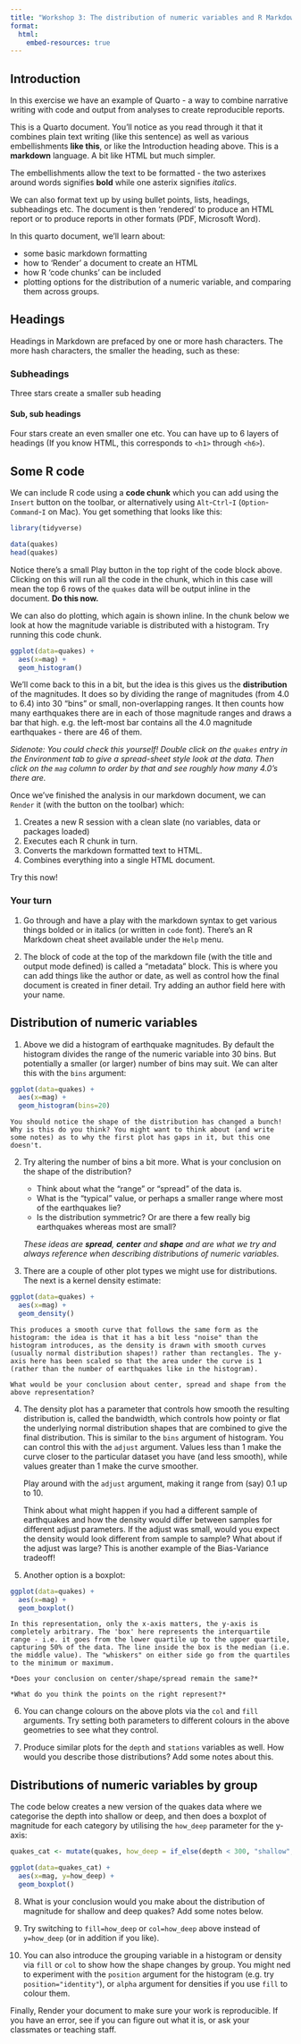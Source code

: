 ```yaml
---
title: "Workshop 3: The distribution of numeric variables and R Markdown"
format:
  html:
    embed-resources: true
---
```


## Introduction

In this exercise we have an example of Quarto - a way to combine narrative writing with code and output from analyses to create reproducible reports.

This is a Quarto document. You'll notice as you read through it that it combines plain text writing (like this sentence) as well as various embellishments **like this**, or like the Introduction heading above. This is a **markdown** language. A bit like HTML but much simpler.

The embellishments allow the text to be formatted - the two asterixes around words signifies **bold** while one asterix signifies *italics*.

We can also format text up by using bullet points, lists, headings, subheadings etc. The document is then 'rendered' to produce an HTML report or to produce reports in other formats (PDF, Microsoft Word).

In this quarto document, we'll learn about:

-   some basic markdown formatting
-   how to 'Render' a document to create an HTML
-   how R 'code chunks' can be included
-   plotting options for the distribution of a numeric variable, and comparing them across groups.

## Headings

Headings in Markdown are prefaced by one or more hash characters. The more hash characters, the smaller the heading, such as these:

### Subheadings

Three stars create a smaller sub heading

#### Sub, sub headings

Four stars create an even smaller one etc. You can have up to 6 layers of headings (If you know HTML, this corresponds to `<h1>` through `<h6>`).

## Some R code

We can include R code using a **code chunk** which you can add using the `Insert` button on the toolbar, or alternatively using `Alt`-`Ctrl`-`I` (`Option`-`Command`-`I` on Mac). You get something that looks like this:

```r
library(tidyverse)

data(quakes)
head(quakes)
```

Notice there's a small Play button in the top right of the code block above. Clicking on this will run all the code in the chunk, which in this case will mean the top 6 rows of the `quakes` data will be output inline in the document. **Do this now.**

We can also do plotting, which again is shown inline. In the chunk below we look at how the magnitude variable is distributed with a histogram. Try running this code chunk.

```r
ggplot(data=quakes) +
  aes(x=mag) +
  geom_histogram()
```

We'll come back to this in a bit, but the idea is this gives us the **distribution** of the magnitudes. It does so by dividing the range of magnitudes (from 4.0 to 6.4) into 30 "bins" or small, non-overlapping ranges. It then counts how many earthquakes there are in each of those magnitude ranges and draws a bar that high. e.g. the left-most bar contains all the 4.0 magnitude earthquakes - there are 46 of them.

*Sidenote: You could check this yourself! Double click on the `quakes` entry in the Environment tab to give a spread-sheet style look at the data. Then click on the `mag` column to order by that and see roughly how many 4.0's there are.*

Once we've finished the analysis in our markdown document, we can `Render` it (with the button on the toolbar) which:

1.  Creates a new R session with a clean slate (no variables, data or packages loaded)
2.  Executes each R chunk in turn.
3.  Converts the markdown formatted text to HTML.
4.  Combines everything into a single HTML document.

Try this now!

### Your turn

1.  Go through and have a play with the markdown syntax to get various things bolded or in italics (or written in `code` font). There's an R Markdown cheat sheet available under the `Help` menu.

2.  The block of code at the top of the markdown file (with the title and output mode defined) is called a "metadata" block. This is where you can add things like the author or date, as well as control how the final document is created in finer detail. Try adding an author field here with your name.

## Distribution of numeric variables

1.  Above we did a histogram of earthquake magnitudes. By default the histogram divides the range of the numeric variable into 30 bins. But potentially a smaller (or larger) number of bins may suit. We can alter this with the `bins` argument:

```r
ggplot(data=quakes) +
  aes(x=mag) +
  geom_histogram(bins=20)
```

```         
You should notice the shape of the distribution has changed a bunch! Why is this do you think? You might want to think about (and write some notes) as to why the first plot has gaps in it, but this one doesn't.
```

2.  Try altering the number of bins a bit more. What is your conclusion on the shape of the distribution?

    -   Think about what the "range" or "spread" of the data is.
    -   What is the "typical" value, or perhaps a smaller range where most of the earthquakes lie?
    -   Is the distribution symmetric? Or are there a few really big earthquakes whereas most are small?

    *These ideas are **spread**, **center** and **shape** and are what we try and always reference when describing distributions of numeric variables.*

3.  There are a couple of other plot types we might use for distributions. The next is a kernel density estimate:

```r
ggplot(data=quakes) +
  aes(x=mag) +
  geom_density()
```

```         
This produces a smooth curve that follows the same form as the histogram: the idea is that it has a bit less "noise" than the histogram introduces, as the density is drawn with smooth curves (usually normal distribution shapes!) rather than rectangles. The y-axis here has been scaled so that the area under the curve is 1 (rather than the number of earthquakes like in the histogram).

What would be your conclusion about center, spread and shape from the above representation?
```

4.  The density plot has a parameter that controls how smooth the resulting distribution is, called the bandwidth, which controls how pointy or flat the underlying normal distribution shapes that are combined to give the final distribution. This is similar to the `bins` argument of histogram. You can control this with the `adjust` argument. Values less than 1 make the curve closer to the particular dataset you have (and less smooth), while values greater than 1 make the curve smoother.

    Play around with the `adjust` argument, making it range from (say) 0.1 up to 10.

    Think about what might happen if you had a different sample of earthquakes and how the density would differ between samples for different adjust parameters. If the adjust was small, would you expect the density would look different from sample to sample? What about if the adjust was large? This is another example of the Bias-Variance tradeoff!

5.  Another option is a boxplot:

```r
ggplot(data=quakes) +
  aes(x=mag) +
  geom_boxplot()
```

```         
In this representation, only the x-axis matters, the y-axis is completely arbitrary. The 'box' here represents the interquartile range - i.e. it goes from the lower quartile up to the upper quartile, capturing 50% of the data. The line inside the box is the median (i.e. the middle value). The "whiskers" on either side go from the quartiles to the minimum or maximum.

*Does your conclusion on center/shape/spread remain the same?*

*What do you think the points on the right represent?*
```

6.  You can change colours on the above plots via the `col` and `fill` arguments. Try setting both parameters to different colours in the above geometries to see what they control.

7.  Produce similar plots for the `depth` and `stations` variables as well. How would you describe those distributions? Add some notes about this.

## Distributions of numeric variables by group

The code below creates a new version of the quakes data where we categorise the depth into shallow or deep, and then does a boxplot of magnitude for each category by utilising the `how_deep` parameter for the y-axis:

```r
quakes_cat <- mutate(quakes, how_deep = if_else(depth < 300, "shallow", "deep"))

ggplot(data=quakes_cat) +
  aes(x=mag, y=how_deep) +
  geom_boxplot()
```

8.  What is your conclusion would you make about the distribution of magnitude for shallow and deep quakes? Add some notes below.

9.  Try switching to `fill=how_deep` or `col=how_deep` above instead of `y=how_deep` (or in addition if you like).

10. You can also introduce the grouping variable in a histogram or density via `fill` or `col` to show how the shape changes by group. You might ned to experiment with the `position` argument for the histogram (e.g. try `position="identity"`), or `alpha` argument for densities if you use `fill` to colour them.

Finally, Render your document to make sure your work is reproducible. If you have an error, see if you can figure out what it is, or ask your classmates or teaching staff.
